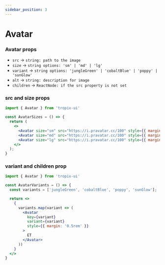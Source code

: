 ```yaml
---
sidebar_position: 3
---
```


# Avatar

### Avatar props
- `src` → `string: path to the image`
- `size` → `string options: 'sm' | 'md' | 'lg'`
- `variant` → `string options: 'jungleGreen' | 'cobaltBlue' | 'poppy' | 'sunGlow'`
- `alt` → `string: description for image`
- `children` → `ReactNode: if the src property is not set`

### src and size props

```jsx
import { Avatar } from 'tropix-ui'

const AvatarSizes = () => {
  return (
    <>
      <Avatar size="sm" src="https://i.pravatar.cc/100" style={{ margin: '0.5rem' }} />
      <Avatar size="md" src="https://i.pravatar.cc/100" style={{ margin: '0.5rem' }} />
      <Avatar size="lg" src="https://i.pravatar.cc/100" style={{ margin: '0.5rem' }} />
    </>
  );
}
```

<AvatarSizes />

### variant and children prop

```jsx
import { Avatar } from 'tropix-ui'

const AvatarVariants = () => {
  const variants = ['jungleGreen', 'cobaltBlue', 'poppy', 'sunGlow'];

  return <>
    {
      variants.map(variant => (
        <Avatar
          key={variant}
          variant={variant}
          style={{ margin: '0.5rem' }}
        >
          ET
        </Avatar>
      ))
    }
  </>
}
```

<AvatarVariants />

